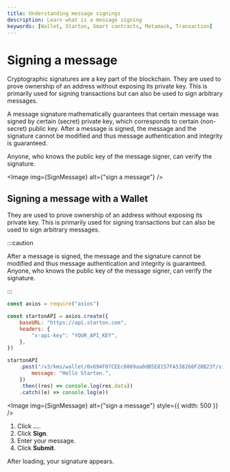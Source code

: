 ```yaml
---
title: Understanding message signings
description: Learn what is a message signing
keywords: [Wallet, Starton, Smart contracts, Metamask, Transaction]
---
```



# Signing a message

Cryptographic signatures are a key part of the blockchain. They are used to prove ownership of an address without exposing its private key.
This is primarily used for signing transactions but can also be used to sign arbitrary messages.

A message signature mathematically guarantees that certain message was signed by certain (secret) private key, which corresponds to certain (non-secret) public key.
After a message is signed, the message and the signature cannot be modified and thus message authentication and integrity is guaranteed.

Anyone, who knows the public key of the message signer, can verify the signature.

<Image img={SignMessage} alt={"sign a message"} />

## Signing a message with a Wallet

They are used to prove ownership of an address without exposing its private key. This is primarily used for signing transactions but can also be used to sign arbitrary messages.

:::caution

After a message is signed, the message and the signature cannot be modified and thus message authentication and integrity is guaranteed. Anyone, who knows the public key of the message signer, can verify the signature.

:::

<Tabs>
<TabItem value="code" label="From Code">

```js showLineNumbers
const axios = require("axios")

const startonAPI = axios.create({
	baseURL: "https://api.starton.com",
	headers: {
		"x-api-key": "YOUR_API_KEY",
	},
})

startonAPI
	.post("/v3/kms/wallet/0x694F07CEEc0869aa0dB5E8157FA538268F28B23f/sign-message", {
		message: "Hello Starton.",
	})
	.then((res) => console.log(res.data))
	.catch((e) => console.log(e))
```

</TabItem>
<TabItem value="dashboard" label="From Webapp">

<Image img={SignMessage} alt={"sign a message"} style={{ width: 500 }} />

1. Click **...**.
1. Click **Sign**.
1. Enter your message.
1. Click **Submit**.

After loading, your signature appears.

</TabItem>
</Tabs>
